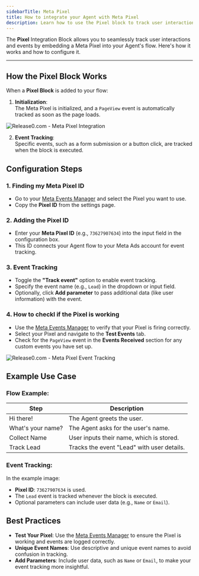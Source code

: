 ```yaml
---
sidebarTitle: Meta Pixel
title: How to integrate your Agent with Meta Pixel
description: Learn how to use the Pixel block to track user interactions and events with Meta Pixel in your chatbot agents.
---
```


The **Pixel** Integration Block allows you to seamlessly track user interactions and events by embedding a Meta Pixel into your Agent's flow. Here's how it works and how to configure it.

---

## **How the Pixel Block Works**

When a **Pixel Block** is added to your flow:

1. **Initialization**:  
   The Meta Pixel is initialized, and a `PageView` event is automatically tracked as soon as the page loads.

<Frame style={{ maxWidth: '600px' }}>
  <img src="/images//blocks/integrations/meta-pixel/meta-pixel-config.png" alt="Release0.com - Meta Pixel Integration" />
</Frame>
   
2. **Event Tracking**:  
   Specific events, such as a form submission or a button click, are tracked when the block is executed.

## **Configuration Steps**

### 1. **Finding my Meta Pixel ID**
   - Go to your [Meta Events Manager](https://www.facebook.com/events_manager/) and select the Pixel you want to use.
   - Copy the **Pixel ID** from the settings page.

### 2. **Adding the Pixel ID**
   - Enter your **Meta Pixel ID** (e.g., `73627907634`) into the input field in the configuration box.
   - This ID connects your Agent flow to your Meta Ads account for event tracking.

### 3. **Event Tracking**
   - Toggle the **"Track event"** option to enable event tracking.
   - Specify the event name (e.g., `Lead`) in the dropdown or input field. 
   - Optionally, click **Add parameter** to pass additional data (like user information) with the event.


### 4. **How to checkl if the Pixel is working**
   - Use the [Meta Events Manager](https://www.facebook.com/events_manager/) to verify that your Pixel is firing correctly.
   - Select your Pixel and navigate to the **Test Events** tab.
   - Check for the `PageView` event in the **Events Received** section for any custom events you have set up.

<Frame style={{ maxWidth: '800px' }}>
     <img src="/images//blocks/integrations/meta-pixel/meta-pixel-events.png" alt="Release0.com - Meta Pixel Event Tracking" />
   </Frame> 

## **Example Use Case**

### Flow Example:
| Step       | Description                                 |
|------------|---------------------------------------------|
| Hi there!  | The Agent greets the user.                 |
| What's your name? | The Agent asks for the user's name.  |
| Collect Name | User inputs their name, which is stored.  |
| Track Lead  | Tracks the event "Lead" with user details. |

### Event Tracking:
In the example image:
- **Pixel ID**: `73627907634` is used.
- The `Lead` event is tracked whenever the block is executed.
- Optional parameters can include user data (e.g., `Name` or `Email`).


## **Best Practices**

- **Test Your Pixel**: Use the [Meta Events Manager](https://www.facebook.com/events_manager/) to ensure the Pixel is working and events are logged correctly.
- **Unique Event Names**: Use descriptive and unique event names to avoid confusion in tracking.
- **Add Parameters**: Include user data, such as `Name` or `Email`, to make your event tracking more insightful.